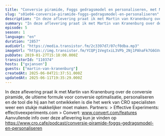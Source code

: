 ```yaml
---
title: "Conversie piramide, Foggs gedragsmodel en personaliseren, met Martin van Kranenburg"
slug: "s01e04-conversie-piramide-foggs-gedragsmodel-en-personaliseren"
description: "In deze aflevering praat ik met Martin van Kranenburg over de conversie piramide, de ultieme formule voor conversie optimalisatie, personaliseren en de tool die hij aan het ontwikkelen is die het werk van CRO specialisten weer een stukje makkelijker moet maken. Partners: > Effective Experiments: effectiveexperiments.com > Convert: www.convert.com/features Aanvullende info over deze aflevering kun je vinden op https://www.cro.cafe/podcast/conversie-piramide-foggs-gedragsmodel-en-personaliseren"
summary: "In deze aflevering praat ik met Martin van Kranenburg over de conversie piramide, de ultieme formule voor conversie optimalisatie, personaliseren en de tool die hij aan het ontwikkelen is die het werk van CRO specialisten weer een stukje makkelijker moet maken.\r\n\r\nPartners:\r\n> Effective Experiments: effectiveexperiments.com\r\n> Convert: www.convert.com/features\r\n\r\nAanvullende info over deze aflevering kun je vinden op https://www.cro.cafe/podcast/conversie-piramide-foggs-gedragsmodel-en-personaliseren"
episode: 5
season: 1
language: "en"
duration: "2857"
audioUrl: "https://media.transistor.fm/2c3397d7/07cf0dba.mp3"
imageUrl: "https://img.transistor.fm/YCQPj1VegtxiL3VPb_2Nj1PAhaFk7G6GVugYL6fZCtI/rs:fill:3000:3000:1/q:60/aHR0cHM6Ly9pbWct/dXBsb2FkLXByb2R1/Y3Rpb24udHJhbnNp/c3Rvci5mbS9lcGlz/b2RlLzExMDM3NC8x/NjAxNTg4NzUwLWFy/dHdvcmsuanBn.webp"
pubDate: 2019-01-27T15:18:00.000Z
transistorId: "110374"
hosts: ["gxjansen"]
guests: ["martin-van-kranenburg"]
createdAt: 2025-06-04T21:37:51.000Z
updatedAt: 2025-06-11T19:35:29.000Z
---
```


In deze aflevering praat ik met Martin van Kranenburg over de conversie piramide, de ultieme formule voor conversie optimalisatie, personaliseren en de tool die hij aan het ontwikkelen is die het werk van CRO specialisten weer een stukje makkelijker moet maken. Partners: > Effective Experiments: effectiveexperiments.com > Convert: www.convert.com/features Aanvullende info over deze aflevering kun je vinden op https://www.cro.cafe/podcast/conversie-piramide-foggs-gedragsmodel-en-personaliseren
